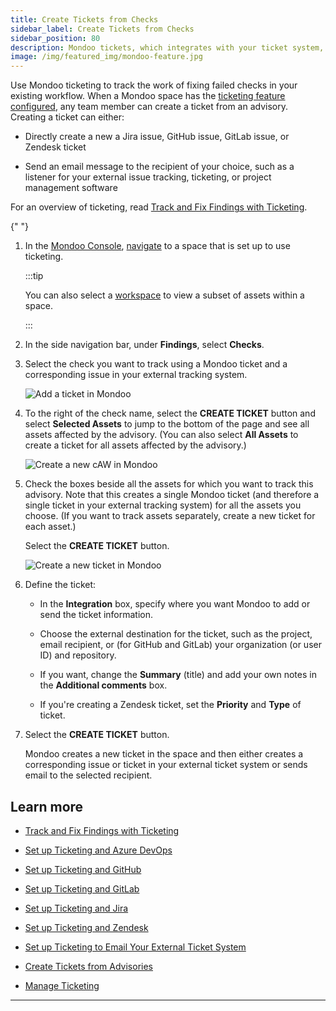 ```yaml
---
title: Create Tickets from Checks
sidebar_label: Create Tickets from Checks
sidebar_position: 80
description: Mondoo tickets, which integrates with your ticket system, allow you to track remediation of important security findings. Create a ticket from a check to track work on that check within your existing workflow.
image: /img/featured_img/mondoo-feature.jpg
---
```


Use Mondoo ticketing to track the work of fixing failed checks in your existing workflow. When a Mondoo space has the [ticketing feature configured](/platform/ticketing/overview/), any team member can create a ticket from an advisory. Creating a ticket can either:

- Directly create a new a Jira issue, GitHub issue, GitLab issue, or Zendesk ticket

- Send an email message to the recipient of your choice, such as a listener for your external issue tracking, ticketing, or project management software

For an overview of ticketing, read [Track and Fix Findings with Ticketing](/platform/ticketing/overview/).


<Partial />{" "}

1. In the [Mondoo Console](https://console.mondoo.com), [navigate](/platform/start/navigate) to a space that is set up to use ticketing.

   :::tip

   You can also select a [workspace](/platform/start/organize/workspaces/) to view a subset of assets within a space.

   :::

2. In the side navigation bar, under **Findings**, select **Checks**.

3. Select the check you want to track using a Mondoo ticket and a corresponding issue in your external tracking system.

   ![Add a ticket in Mondoo](/img/platform/ticketing/check-ticket.png)

4. To the right of the check name, select the **CREATE TICKET** button and select **Selected Assets** to jump to the bottom of the page and see all assets affected by the advisory. (You can also select **All Assets** to create a ticket for all assets affected by the advisory.)

   ![Create a new cAW in Mondoo](/img/platform/ticketing/affected-assets.png)

5. Check the boxes beside all the assets for which you want to track this advisory. Note that this creates a single Mondoo ticket (and therefore a single ticket in your external tracking system) for all the assets you choose. (If you want to track assets separately, create a new ticket for each asset.)

   Select the **CREATE TICKET** button.

   ![Create a new ticket in Mondoo](/img/platform/ticketing/new-ticket-check.png)

6. Define the ticket:

   - In the **Integration** box, specify where you want Mondoo to add or send the ticket information.

   - Choose the external destination for the ticket, such as the project, email recipient, or (for GitHub and GitLab) your organization (or user ID) and repository.

   - If you want, change the **Summary** (title) and add your own notes in the **Additional comments** box.

   - If you're creating a Zendesk ticket, set the **Priority** and **Type** of ticket.

7. Select the **CREATE TICKET** button.

   Mondoo creates a new ticket in the space and then either creates a corresponding issue or ticket in your external ticket system or sends email to the selected recipient.

## Learn more

- [Track and Fix Findings with Ticketing](/platform/ticketing/overview/)

- [Set up Ticketing and Azure DevOps](/platform/ticketing/setup-azuredevops/)

- [Set up Ticketing and GitHub](/platform/ticketing/setup-github/)

- [Set up Ticketing and GitLab](/platform/ticketing/setup-gitlab/)

- [Set up Ticketing and Jira](/platform/ticketing/setup/)

- [Set up Ticketing and Zendesk](/platform/ticketing/setup-zendesk/)

- [Set up Ticketing to Email Your External Ticket System](/platform/ticketing/setup-email)

- [Create Tickets from Advisories](/platform/ticketing/advisories/)

- [Manage Ticketing](/platform/ticketing/manage/)

---
